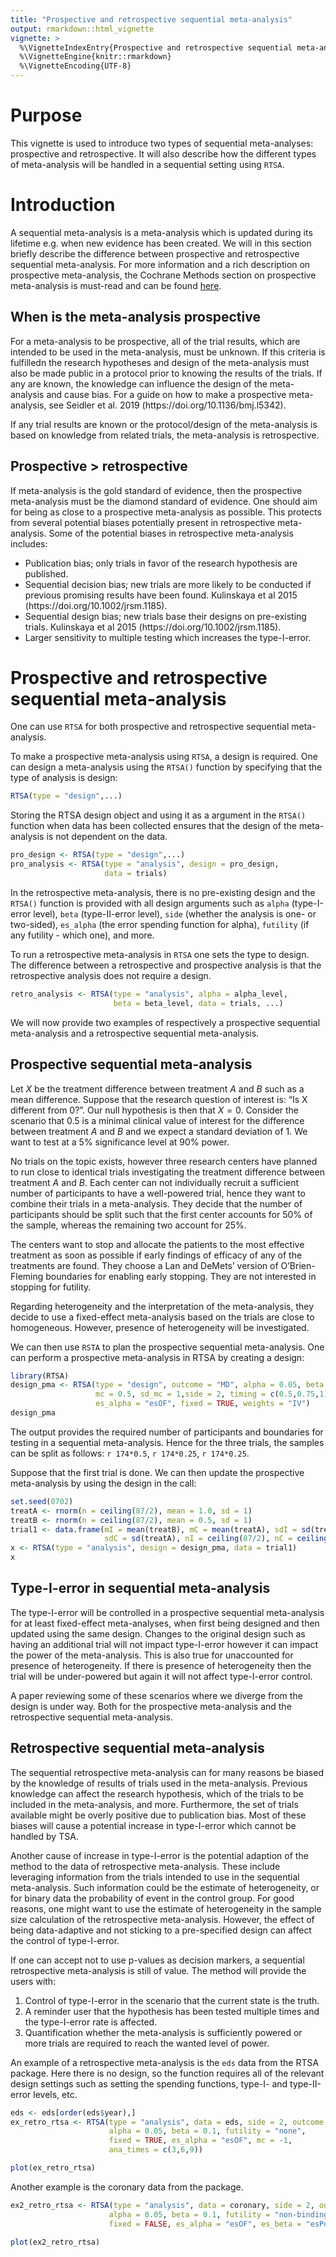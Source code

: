 ```yaml
---
title: "Prospective and retrospective sequential meta-analysis"
output: rmarkdown::html_vignette
vignette: >
  %\VignetteIndexEntry{Prospective and retrospective sequential meta-analysis}
  %\VignetteEngine{knitr::rmarkdown}
  %\VignetteEncoding{UTF-8}
---
```


# Purpose

This vignette is used to introduce two types of sequential meta-analyses: prospective and retrospective. It will also describe how the different types of meta-analysis will be handled in a sequential setting using `RTSA`. 

# Introduction

A sequential meta-analysis is a meta-analysis which is updated during its lifetime e.g. when new evidence has been created. We will in this section briefly describe the difference between prospective and retrospective sequential meta-analysis. For more information and a rich description on prospective meta-analysis, the Cochrane Methods section on prospective meta-analysis is must-read and can be found [here](https://methods.cochrane.org/pma/).

## When is the meta-analysis prospective

For a meta-analysis to be prospective, all of the trial results, which are intended to be used in the meta-analysis, must be unknown. If this criteria is fulfilledn the research hypotheses and design of the meta-analysis must also be made public in a protocol prior to knowing the results of the trials. If any are known, the knowledge can influence the design of the meta-analysis and cause bias. For a guide on how to make a prospective meta-analysis, see Seidler et al. 2019 (https://doi.org/10.1136/bmj.l5342).

If any trial results are known or the protocol/design of the meta-analysis is based on knowledge from related trials, the meta-analysis is retrospective.

## Prospective > retrospective

If meta-analysis is the gold standard of evidence, then the prospective meta-analysis must be the diamond standard of evidence. One should aim for being as close to a prospective meta-analysis as possible. This protects from several potential biases potentially present in retrospective meta-analysis. Some of the potential biases in retrospective meta-analysis includes:

- Publication bias; only trials in favor of the research hypothesis are published. 
- Sequential decision bias; new trials are more likely to be conducted if previous promising results have been found. Kulinskaya et al 2015 (https://doi.org/10.1002/jrsm.1185).
- Sequential design bias; new trials base their designs on pre-existing trials. Kulinskaya et al 2015 (https://doi.org/10.1002/jrsm.1185).
- Larger sensitivity to multiple testing which increases the type-I-error.

# Prospective and retrospective sequential meta-analysis

One can use `RTSA` for both prospective and retrospective sequential meta-analysis.

To make a prospective meta-analysis using `RTSA`, a design is required. One can design a meta-analysis using the `RTSA()` function by specifying that the type of analysis is design: 

```r
RTSA(type = "design",...)
```

Storing the RTSA design object and using it as a argument in the `RTSA()` function when data has been collected ensures that the design of the meta-analysis is not dependent on the data. 

```r
pro_design <- RTSA(type = "design",...)
pro_analysis <- RTSA(type = "analysis", design = pro_design, 
                     data = trials)
```

In the retrospective meta-analysis, there is no pre-existing design and the `RTSA()` function is provided with all design arguments such as `alpha` (type-I-error level), `beta` (type-II-error level), `side` (whether the analysis is one- or two-sided), `es_alpha` (the error spending function for alpha), `futility` (if any futility - which one), and more. 

To run a retrospective meta-analysis in `RTSA` one sets the type to design. The difference between a retrospective and prospective analysis is that the retrospective analysis does not require a design.  

```r
retro_analysis <- RTSA(type = "analysis", alpha = alpha_level, 
                       beta = beta_level, data = trials, ...)
```

We will now provide two examples of respectively a prospective sequential meta-analysis and a retrospective sequential meta-analysis.

## Prospective sequential meta-analysis

Let $X$ be the treatment difference between treatment $A$ and $B$ such as a mean difference. Suppose that the research question of interest is: "Is X different from 0?". Our null hypothesis is then that $X=0$. Consider the scenario that 0.5 is a minimal clinical value of interest for the difference between treatment $A$ and $B$ and we expect a standard deviation of 1. We want to test at a 5% significance level at 90% power. 

No trials on the topic exists, however three research centers have planned to run close to identical trials investigating the treatment difference between treatment $A$ and $B$. Each center can not individually recruit a sufficient number of participants to have a well-powered trial, hence they want to combine their trials in a meta-analysis. They decide that the number of participants should be split such that the first center accounts for 50% of the sample, whereas the remaining two account for 25%.

The centers want to stop and allocate the patients to the most effective treatment as soon as possible if early findings of efficacy of any of the treatments are found. They choose a Lan and DeMets' version of O'Brien-Fleming boundaries for enabling early stopping. They are not interested in stopping for futility. 

Regarding heterogeneity and the interpretation of the meta-analysis, they decide to use a fixed-effect meta-analysis based on the trials are close to homogeneous. However, presence of heterogeneity will be investigated.

We can then use `RSTA` to plan the prospective sequential meta-analysis. One can perform a prospective meta-analysis in RTSA by creating a design:

```r
library(RTSA)
design_pma <- RTSA(type = "design", outcome = "MD", alpha = 0.05, beta = 0.1,
                   mc = 0.5, sd_mc = 1,side = 2, timing = c(0.5,0.75,1),
                   es_alpha = "esOF", fixed = TRUE, weights = "IV")
design_pma
```

The output provides the required number of participants and boundaries for testing in a sequential meta-analysis. Hence for the three trials, the samples can be split as follows: `r 174*0.5`, `r 174*0.25`, `r 174*0.25`.

Suppose that the first trial is done. We can then update the prospective meta-analysis by using the design in the call: 

```r
set.seed(0702)
treatA <- rnorm(n = ceiling(87/2), mean = 1.0, sd = 1)
treatB <- rnorm(n = ceiling(87/2), mean = 0.5, sd = 1)
trial1 <- data.frame(mI = mean(treatB), mC = mean(treatA), sdI = sd(treatB),
                     sdC = sd(treatA), nI = ceiling(87/2), nC = ceiling(87/2))
x <- RTSA(type = "analysis", design = design_pma, data = trial1)
x
```
## Type-I-error in sequential meta-analysis

The type-I-error will be controlled in a prospective sequential meta-analysis for at least fixed-effect meta-analyses, when first being designed and then updated using the same design. Changes to the original design such as having an additional trial will not impact type-I-error however it can impact the power of the meta-analysis. This is also true for unaccounted for presence of heterogeneity. If there is presence of heterogeneity then the trial will be under-powered but again it will not affect type-I-error control. 

A paper reviewing some of these scenarios where we diverge from the design is under way. Both for the prospective meta-analysis and the retrospective sequential meta-analysis. 

## Retrospective sequential meta-analysis

The sequential retrospective meta-analysis can for many reasons be biased by the knowledge of results of trials used in the meta-analysis. Previous knowledge can affect the research hypothesis, which of the trials to be included in the meta-analysis, and more. Furthermore, the set of trials available might be overly positive due to publication bias. Most of these biases will cause a potential increase in type-I-error which cannot be handled by TSA.

Another cause of increase in type-I-error is the potential adaption of the method to the data of retrospective meta-analysis. These include leveraging information from the trials intended to use in the sequential meta-analysis. Such information could be the estimate of heterogeneity, or for binary data the probability of event in the control group. For good reasons, one might want to use the estimate of heterogeneity in the sample size calculation of the retrospective meta-analysis. However, the effect of being data-adaptive and not sticking to a pre-specified design can affect the control of type-I-error. 

If one can accept not to use p-values as decision markers, a sequential retrospective meta-analysis is still of value. The method will provide the users with:

1. Control of type-I-error in the scenario that the current state is the truth.
2. A reminder user that the hypothesis has been tested multiple times and the type-I-error rate is affected.
3. Quantification whether the meta-analysis is sufficiently powered or more trials are required to reach the wanted level of power. 

An example of a retrospective meta-analysis is the `eds` data from the RTSA package. Here there is no design, so the function requires all of the relevant design settings such as setting the spending functions, type-I- and type-II-error levels, etc. 

```r
eds <- eds[order(eds$year),]
ex_retro_rtsa <- RTSA(type = "analysis", data = eds, side = 2, outcome = "MD",
                      alpha = 0.05, beta = 0.1, futility = "none", 
                      fixed = TRUE, es_alpha = "esOF", mc = -1,
                      ana_times = c(3,6,9))
```

```r
plot(ex_retro_rtsa)
```

Another example is the coronary data from the package. 

```r
ex2_retro_rtsa <- RTSA(type = "analysis", data = coronary, side = 2, outcome = "OR",
                      alpha = 0.05, beta = 0.1, futility = "non-binding", 
                      fixed = FALSE, es_alpha = "esOF", es_beta = "esPoc", mc = 0.9)
```

```r
plot(ex2_retro_rtsa)
```